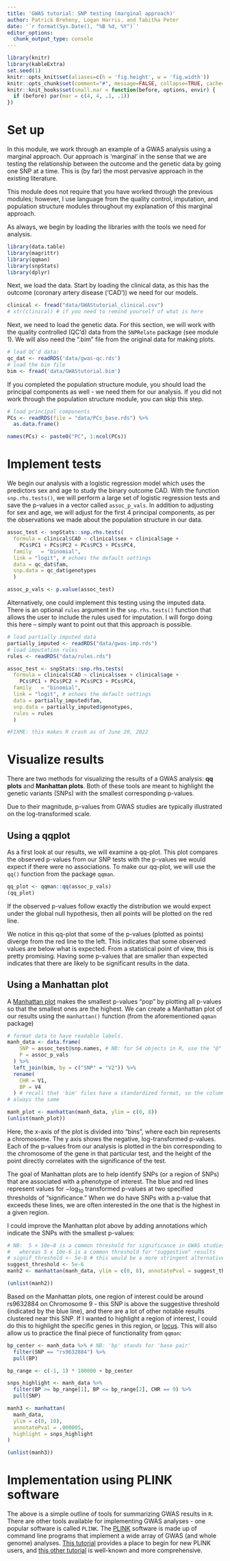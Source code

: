```yaml
---
title: 'GWAS tutorial: SNP testing (marginal approach)'
author: Patrick Breheny, Logan Harris, and Tabitha Peter 
date: '`r format(Sys.Date(), "%B %d, %Y")`'
editor_options: 
  chunk_output_type: console
---
```


```r
library(knitr)
library(kableExtra)
set.seed(1)
knitr::opts_knit$set(aliases=c(h = 'fig.height', w = 'fig.width'))
knitr::opts_chunk$set(comment="#", message=FALSE, collapse=TRUE, cache=FALSE, tidy=FALSE, fig.align="center")
knitr::knit_hooks$set(small.mar = function(before, options, envir) {
  if (before) par(mar = c(4, 4, .1, .1))
})
```

# Set up 

In this module, we work through an example of a GWAS analysis using a marginal approach. Our approach is 'marginal' in the sense that we are testing the relationship between the outcome and the genetic data by going one SNP at a time. This is (by far) the most pervasive approach in the existing literature. 

This module does not require that you have worked through the previous modules; however, I use language from the quality control, imputation, and population structure modules throughout my explanation of this marginal approach. 

As always, we begin by loading the libraries with the tools we need for analysis. 


```r
library(data.table)
library(magrittr)
library(qqman)
library(snpStats)
library(dplyr)
```

Next, we load the data. Start by loading the clinical data, as this has the outcome (coronary artery disease ('CAD')) we need for our models. 

```r
clinical <- fread("data/GWAStutorial_clinical.csv")
# str(clinical) # if you need to remind yourself of what is here
```

Next, we need to load the genetic data. For this section, we will work with the quality controlled (QC'd) data from the `SNPRelate` package (see module 1). We will also need the ".bim" file from the original data for making plots. 
  
```r
# load QC'd data:
qc_dat <- readRDS('data/gwas-qc.rds')
# load the bim file
bim <- fread('data/GWAStutorial.bim')
```

If you completed the population structure module, you should load the principal components as well - we need them for our analysis. If you did not work through the population structure module, you can skip this step.  

```r
# load principal components 
PCs <- readRDS(file = "data/PCs_base.rds") %>%
  as.data.frame()

names(PCs) <- paste0("PC", 1:ncol(PCs))

```

# Implement tests

We begin our analysis with a logistic regression model which uses the predictors sex and age to study the binary outcome CAD. With the function `snp.rhs.tests()`, we will perform a large set of logistic regression tests and save the p-values in a vector called `assoc_p_vals`. In addition to adjusting for sex and age, we will adjust for the first 4 principal components, as per the observations we made about the population structure in our data. 

```r
assoc_test <- snpStats::snp.rhs.tests(
  formula = clinical$CAD ~ clinical$sex + clinical$age + 
    PCs$PC1 + PCs$PC2 + PCs$PC3 + PCs$PC4,
  family   = "binomial",
  link = "logit", # echoes the default settings
  data = qc_dat$fam,
  snp.data = qc_dat$genotypes
  )

assoc_p_vals <- p.value(assoc_test)


```

Alternatively, one could implement this testing using the imputed data. There is an optional `rules` argument in the `snp.rhs.tests()` function that allows the user to include the rules used for imputation. I will forgo doing this here -- simply want to point out that this approach is possible. 

```r
# load partially imputed data
partially_imputed <- readRDS("data/gwas-imp.rds")
# load imputation rules 
rules <- readRDS("data/rules.rds")

assoc_test <- snpStats::snp.rhs.tests(
  formula = clinical$CAD ~ clinical$sex + clinical$age + 
    PCs$PC1 + PCs$PC2 + PCs$PC3 + PCs$PC4,
  family   = "binomial",
  link = "logit", # echoes the default settings
  data = partially_imputed$fam,
  snp.data = partially_imputed$genotypes,
  rules = rules
  )

#FIXME: this makes R crash as of June 20, 2022

```


# Visualize results 

There are two methods for visualizing the results of a GWAS analysis: **qq plots** and **Manhattan plots**. Both of these tools are meant to highlight the genetic variants (SNPs) with the smallest corresponding p-values. 

Due to their magnitude, p-values from GWAS studies are typically illustrated on the log-transformed scale.  

## Using a qqplot

As a first look at our results, we will examine a qq-plot. This plot compares the observed p-values from our SNP tests with the p-values we would expect if there were no associations. To make our qq-plot, we will use the `qq()` function from the package `qqman`. 

```r
qq_plot <- qqman::qq(assoc_p_vals)
(qq_plot)
```

If the observed p-values follow exactly the distribution we would expect under the global null hypothesis, then all points will be plotted on the red line. 

We notice in this qq-plot that some of the p-values (plotted as points) diverge from the red line to the left. This indicates that some observed values are below what is expected. From a statistical point of view, this is pretty promising. Having some p-values that are smaller than expected indicates that there are likely to be significant results in the data. 

## Using a Manhattan plot 

A [Manhattan plot](https://en.wikipedia.org/wiki/Manhattan_plot) makes the smallest p-values "pop" by plotting all p-values so that the smallest ones are the highest. We can create a Manhattan plot of our results using the `manhattan()` function (from the aforementioned `qqman` package)

```r
# format data to have readable labels. 
manh_data <- data.frame(
    SNP = assoc_test@snp.names, # NB: for S4 objects in R, use the "@" to access items
    P = assoc_p_vals
  ) %>%
  left_join(bim, by = c("SNP" = "V2")) %>%
  rename(
    CHR = V1, 
    BP = V4
  ) # recall that 'bim' files have a standardized format, so the column order is 
# always the same 

manh_plot <- manhattan(manh_data, ylim = c(0, 8))
(unlist(manh_plot))
```

Here, the x-axis of the plot is divided into "bins", where each bin represents a chromosome. The y axis shows the negative, log-transformed p-values. Each of the p-values from our analysis is plotted in the bin corresponding to the chromosome of the gene in that particular test, and the height of the point directly correlates with the significance of the test.

The goal of Manhattan plots are to help identify SNPs (or a region of SNPs) that are associated with a phenotype of interest. The blue and red lines represent values for $-\text{log}_{10}$ transformed p-values at two specified thresholds of "significance." When we do have SNPs with a p-value that exceeds these lines, we are often interested in the one that is the highest in a given region.

I could improve the Manhattan plot above by adding annotations which indicate the SNPs with the smallest p-values: 

```r

# NB:  5 × 10e−8 is a common threshold for significance in GWAS studies, 
#   whereas 5 x 10e-6 is a common threshold for "suggestive" results
# signif_threshold <- 5e-8 # this would be a more stringent alternative 
suggest_threshold <- 5e-6 
manh2 <- manhattan(manh_data, ylim = c(0, 8), annotatePval = suggest_threshold)

(unlist(manh2))
```

Based on the Manhattan plots, one region of interest could be around rs9632884 on Chromosome 9 - this SNP is above the suggestive threshold (indicated by the blue line), and there are a lot of other notable results clustered near this SNP. If I wanted to highlight a region of interest, I could do this to highlight the specific genes in this region, or [locus](https://www.genome.gov/genetics-glossary/Locus). This will also allow us to practice the final piece of functionality from `qqman`:

```r
bp_center <- manh_data %>% # NB: 'bp' stands for 'base pair'
  filter(SNP == "rs9632884") %>%
  pull(BP)

bp_range <- c(-1, 1) * 100000 + bp_center

snps_highlight <- manh_data %>%
  filter(BP >= bp_range[1], BP <= bp_range[2], CHR == 9) %>%
  pull(SNP)

manh3 <- manhattan(
  manh_data, 
  ylim = c(0, 10), 
  annotatePval = .000005, 
  highlight = snps_highlight
)

(unlist(manh3))
```



# Implementation using PLINK software 

The above is a simple outline of tools for summarizing GWAS results in `R`. There are other tools available for implementing GWAS analyses - one popular software is called `PLINK`. The [PLINK](https://zzz.bwh.harvard.edu/plink/) software is made up of command line programs that implement a wide array of GWAS (and whole genome) analyses. [This tutorial](https://genomicsbootcamp.github.io/book/your-first-plink-tutorial.html) provides a place to begin for new PLINK users, and [this other tutorial](https://www.ncbi.nlm.nih.gov/pmc/articles/PMC6001694/) is well-known and more comprehensive. 
